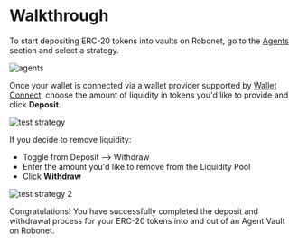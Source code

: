 # Walkthrough

To start depositing ERC-20 tokens into vaults on Robonet, go to the [Agents](https://robonet.finance/agents) section and select a strategy.

![agents](/agents-section.png)

Once your wallet is connected via a wallet provider supported by [Wallet Connect](https://explorer.walletconnect.com), choose the amount of liquidity in tokens you'd like to provide and click
**Deposit**.

![test strategy](/test-strategy.png)

If you decide to remove liquidity: 
- Toggle from Deposit --> Withdraw
- Enter the amount you'd like to remove from the Liquidity Pool
- Click **Withdraw**

![test strategy 2](/withdraw-strategy.png)

Congratulations! You have successfully completed the deposit and withdrawal process for your ERC-20 tokens into and out of an Agent Vault on Robonet.